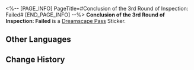 <%-- [PAGE_INFO]
PageTitle=#Conclusion of the 3rd Round of Inspection: Failed#
[END_PAGE_INFO] --%>
{{Stub|Location information}}
{{Item Infobox
|id          = 223631
|image       = Dreamscape Pass Sticker Text.png
|type        = Dreamscape Pass Sticker
|type2       = Nobodys In the Big Dream Stickers
|invCategory = 
|rarity      = 4
|effect      = 
|description = Digital stickers that can be used to decorate the pages of the Dreamtour Handbook. They come in many different styles.
|source1     = [[Listen to the story between the model attendant and the confessor at Dewlight Pavilion]]
}}
{{Description|"Move this building two meters to the right."<br />"The bar's design should be more refined."<br />"The sign should be enlarged a little."}}
'''Conclusion of the 3rd Round of Inspection: Failed''' is a [[Dreamscape Pass]] Sticker.

==Other Languages==
{{Other Languages
|en   = Conclusion of the 3rd Round of Inspection: Failed
|zhs  = 第3轮验收会议结论：不通过
|zht  = 第三輪驗收會議結論：不通過
|ja   = 第3回検証会議の結論：不合格
|ko   = 제3차 검수 회의 결과: 불합격
|es   = Conclusión de la ronda 3 de inspección: Suspendido
|fr   = Conclusion de la 3ème réunion : Non validé
|ru   = Заключение третьего тура проверки: не пройдена
|th   = ผลสรุปการประชุมเพื่อตรวจรับรอบที่ 3: ไม่ผ่าน
|vi   = Kết luận họp nghiệm thu lần 3: không đạt
|de   = Fazit der 3. Inspektionskonferenz: Abgelehnt
|id   = Kesimpulan Inspeksi Ronde 3: Tidak Lulus
|pt   = Conclusão da 3ª Rodada de Inspeções: Reprovado
}}

==Change History==
{{Change History|2.1}}